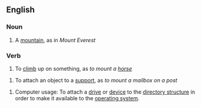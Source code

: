 ==English==

===Noun===

#A [[mountain]], as in ''Mount Everest''

===Verb===

#To [[climb]] up on something, as ''to mount a [[horse]]''

#To attach an object to a [[support]], as ''to mount a mailbox on a post''

#Computer usage: To attach a [[drive]] or [[device]] to the [[directory structure]] in order to make it available to the [[operating system]].